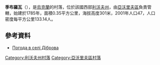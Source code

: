 {{coord|49|54|57|N|23|52|45|E|scale:100000|display=title}}

'''季布羅瓦'''（{{lang-uk|Діброва}}），是[[烏克蘭|烏克蘭]]的村落，位於該國西部[[利沃夫州|利沃夫州]]，由[[亞沃里夫區|亞沃里夫區]]負責管轄，始建於1785年，面積0.35平方公里，海拔高度301米，2001年人口47，人口密度每平方公里133.14人。

==參考資料==
* [http://weather.in.ua/ua/l'vovskaja/6764 Погода в селі Діброва]{{Wayback|url=http://weather.in.ua/ua/l'vovskaja/6764 |date=20111221143554 }}

{{DEFAULTSORT:Діброва}}
[[Category:利沃夫州村落|Category:利沃夫州村落]]
[[Category:亞沃里夫區村落|Category:亞沃里夫區村落]]


{{Lviv-geo-stub}}